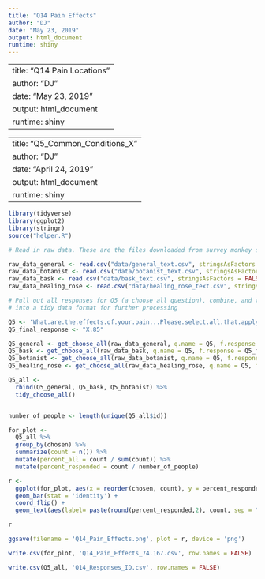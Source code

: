 ```yaml
---
title: "Q14 Pain Effects"
author: "DJ"
date: "May 23, 2019"
output: html_document
runtime: shiny
---
```

---
title: "Q14 Pain Locations"
author: "DJ"
date: "May 23, 2019"
output: html_document
runtime: shiny
---

---
title: "Q5_Common_Conditions_X"
author: "DJ"
date: "April 24, 2019"
output: html_document
runtime: shiny
---

```r
library(tidyverse)
library(ggplot2)
library(stringr)
source("helper.R")
```

```r
# Read in raw data. These are the files downloaded from survey monkey saved as a .csv

raw_data_general <- read.csv("data/general_text.csv", stringsAsFactors = FALSE)
raw_data_botanist <- read.csv("data/botanist_text.csv", stringsAsFactors = FALSE)
raw_data_bask <- read.csv("data/bask_text.csv", stringsAsFactors = FALSE)
raw_data_healing_rose <- read.csv("data/healing_rose_text.csv", stringsAsFactors = FALSE)
```

```r
# Pull out all responses for Q5 (a choose all question), combine, and turn
# into a tidy data format for further processing

Q5 <- 'What.are.the.effects.of.your.pain...Please.select.all.that.apply.'
Q5_final_response <- "X.85"

Q5_general <- get_choose_all(raw_data_general, q.name = Q5, f.response = Q5_final_response)
Q5_bask <- get_choose_all(raw_data_bask, q.name = Q5, f.response = Q5_final_response)
Q5_botanist <- get_choose_all(raw_data_botanist, q.name = Q5, f.response = Q5_final_response)
Q5_healing_rose <- get_choose_all(raw_data_healing_rose, q.name = Q5, f.response = Q5_final_response)

Q5_all <- 
  rbind(Q5_general, Q5_bask, Q5_botanist) %>%
  tidy_choose_all()


number_of_people <- length(unique(Q5_all$id))

```

```r

for_plot <-
  Q5_all %>%
  group_by(chosen) %>%
  summarize(count = n()) %>%
  mutate(percent_all = count / sum(count)) %>%
  mutate(percent_responded = count / number_of_people)

r <- 
  ggplot(for_plot, aes(x = reorder(chosen, count), y = percent_responded)) +
  geom_bar(stat = 'identity') +
  coord_flip() +
  geom_text(aes(label= paste(round(percent_responded,2), count, sep = "***")))

r

```

```r

ggsave(filename = 'Q14_Pain_Effects.png', plot = r, device = 'png')

write.csv(for_plot, 'Q14_Pain_Effects_74.167.csv', row.names = FALSE)

write.csv(Q5_all, 'Q14_Responses_ID.csv', row.names = FALSE)

```
